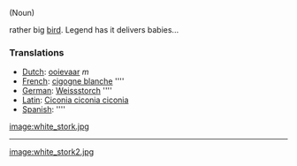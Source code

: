 (Noun)

rather big [[bird]]. Legend has it delivers babies...

===Translations===
*[[Dutch]]: [[ooievaar]] ''m''
*[[French]]: [[cigogne blanche]] ''''
*[[German]]: [[Weissstorch]] '''' 
*[[Latin]]: [[Ciconia ciconia ciconia]]
*[[Spanish]]: [[]] ''''

[[image:white_stork.jpg]]
----
[[image:white_stork2.jpg]]